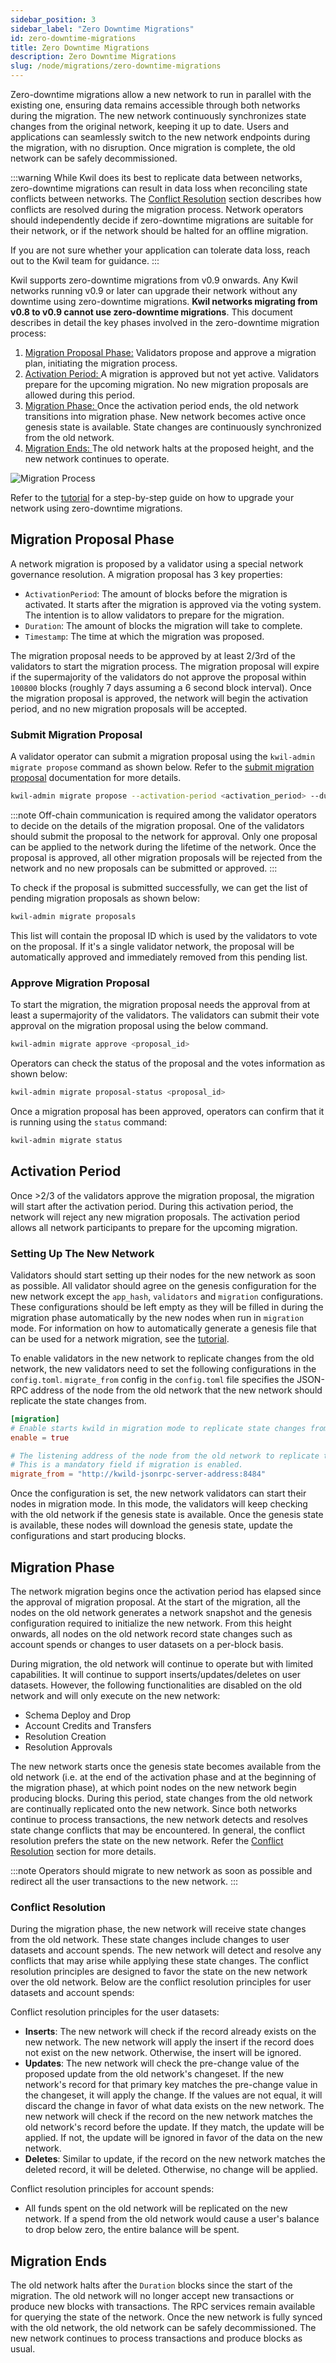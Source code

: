 ```yaml
---
sidebar_position: 3
sidebar_label: "Zero Downtime Migrations"
id: zero-downtime-migrations
title: Zero Downtime Migrations
description: Zero Downtime Migrations
slug: /node/migrations/zero-downtime-migrations
---
```


Zero-downtime migrations allow a new network to run in parallel with the existing one, ensuring data remains accessible through both networks during the migration.
The new network continuously synchronizes state changes from the original network, keeping it up to date. Users and applications can seamlessly switch to the new
network endpoints during the migration, with no disruption. Once migration is complete, the old network can be safely decommissioned.

:::warning
While Kwil does its best to replicate data between networks, zero-downtime migrations can result in data loss when reconciling state conflicts between networks.
The [Conflict Resolution](#conflict-resolution) section describes how conflicts are resolved during the migration process. Network operators should independently
decide if zero-downtime migrations are suitable for their network, or if the network should be halted for an offline migration.

If you are not sure whether your application can tolerate data loss, reach out to the Kwil team for guidance.
:::

Kwil supports zero-downtime migrations from v0.9 onwards. Any Kwil networks running v0.9 or later can upgrade their network without any downtime using zero-downtime
migrations. **Kwil networks migrating from v0.8 to v0.9 cannot use zero-downtime migrations**. This document describes in detail the key phases involved in the zero-downtime migration process:
1. [Migration Proposal Phase:](#migration-proposal-phase) Validators propose and approve a migration plan, initiating the migration process.
2. [Activation Period: ](#activation-period) A migration is approved but not yet active. Validators prepare for the upcoming migration. No new migration proposals are allowed during this period.
3. [Migration Phase: ](#migration-phase) Once the activation period ends, the old network transitions into migration phase. New network becomes active once genesis state is available. State changes are continuously synchronized from the old network.
5. [Migration Ends: ](#migration-ends) The old network halts at the proposed height, and the new network continues to operate.

![Migration Process](../../../../static/img/migration.jpg)

Refer to the [tutorial](/docs/node/migrations/zero-downtime-migrations/tutorial) for a step-by-step guide on how to upgrade your network using zero-downtime migrations.

## Migration Proposal Phase
A network migration is proposed by a validator using a special network governance resolution. A migration proposal has 3 key properties:

- `ActivationPeriod`: The amount of blocks before the migration is activated. It starts after the migration is approved via the voting system. The intention is to
allow validators to prepare for the migration.
- `Duration`: The amount of blocks the migration will take to complete.
- `Timestamp`: The time at which the migration was proposed.

The migration proposal needs to be approved by at least 2/3rd of the validators to start the migration process. The migration proposal will expire if the
supermajority of the validators do not approve the proposal within `100800` blocks (roughly 7 days assuming a 6 second block interval). Once the migration
proposal is approved, the network will begin the activation period, and no new migration proposals will be accepted.

### Submit Migration Proposal

A validator operator can submit a migration proposal using the `kwil-admin migrate propose` command as shown below. Refer to the [submit migration proposal](/docs/ref/kwil-admin/migrate/propose) documentation for more details.

```bash
kwil-admin migrate propose --activation-period <activation_period> --duration <migration_duration>
```

:::note
Off-chain communication is required among the validator operators to decide on the details of the migration proposal. One of the validators should submit the
proposal to the network for approval. Only one proposal can be applied to the network during the lifetime of the network. Once the proposal is approved,
all other migration proposals will be rejected from the network and no new proposals can be submitted or approved.
:::

To check if the proposal is submitted successfully, we can get the list of pending migration proposals as shown below:

```bash
kwil-admin migrate proposals
```
This list will contain the proposal ID which is used by the validators to vote on the proposal. If it's a single validator network, the proposal will be automatically
approved and immediately removed from this pending list.


### Approve Migration Proposal

To start the migration, the migration proposal needs the approval from at least a supermajority of the validators. The validators can submit their vote approval on the migration proposal using the below command.

```bash
kwil-admin migrate approve <proposal_id>
```

Operators can check the status of the proposal and the votes information as shown below:

```bash
kwil-admin migrate proposal-status <proposal_id>
```

Once a migration proposal has been approved, operators can confirm that it is running using the `status` command:

```bash
kwil-admin migrate status
```

## Activation Period

Once >2/3 of the validators approve the migration proposal, the migration will start after the activation period. During this activation period, the network will
reject any new migration proposals. The activation period allows all network participants to prepare for the upcoming migration.

### Setting Up The New Network

Validators should start setting up their nodes for the new network as soon as possible. All validator should agree on the genesis configuration for the new network except
the `app_hash`, `validators` and `migration` configurations. These configurations should be left empty as they will be filled in during the migration phase automatically
by the new nodes when run in `migration` mode. For information on how to automatically generate a genesis file that can be used for a network migration, see the
[tutorial](/docs/node/migrations/zero-downtime-migrations/tutorial#3-setting-up-the-new-nodes).

To enable validators in the new network to replicate changes from the old network, the new validators need to set the following configurations in the `config.toml`.
`migrate_from` config in the `config.toml` file specifies the JSON-RPC address of the node from the old network that the new network should replicate the state changes from.

```toml
[migration]
# Enable starts kwild in migration mode to replicate state changes from the old network.
enable = true

# The listening address of the node from the old network to replicate the state changes from.
# This is a mandatory field if migration is enabled.
migrate_from = "http://kwild-jsonrpc-server-address:8484"
```
Once the configuration is set, the new network validators can start their nodes in migration mode. In this mode, the validators will keep checking with the old network if
the genesis state is available. Once the genesis state is available, these nodes will download the genesis state, update the configurations and start producing blocks.


## Migration Phase
The network migration begins once the activation period has elapsed since the approval of migration proposal. At the start of the migration, all the nodes on the
old network generates a network snapshot and the genesis configuration required to initialize the new network. From this height onwards, all nodes on the old
network record state changes such as account spends or changes to user datasets on a per-block basis.

During migration, the old network will continue to operate but with limited capabilities. It will continue to support inserts/updates/deletes on user datasets.
However, the following functionalities are disabled on the old network and will only execute on the new network:
- Schema Deploy and Drop
- Account Credits and Transfers
- Resolution Creation
- Resolution Approvals

The new network starts once the genesis state becomes available from the old network (i.e. at the end of the activation phase and at the beginning of the migration
phase), at which point nodes on the new network begin producing blocks. During this period, state changes from the old network are continually replicated onto the
new network. Since both networks continue to process transactions, the new network detects and resolves state change conflicts that may be encountered. In general,
the conflict resolution prefers the state on the new network. Refer the [Conflict Resolution](#conflict-resolution) section for more details.

:::note
Operators should migrate to new network as soon as possible and redirect all the user transactions to the new network.
:::

### Conflict Resolution

During the migration phase, the new network will receive state changes from the old network. These state changes include changes to user datasets and account spends.
The new network will detect and resolve any conflicts that may arise while applying these state changes. The conflict resolution principles are designed to favor the
state on the new network over the old network. Below are the conflict resolution principles for user datasets and account spends:

Conflict resolution principles for the user datasets:

- **Inserts**: The new network will check if the record already exists on the new network. The new network will apply the insert if the record does not exist on
the new network. Otherwise, the insert will be ignored.
- **Updates**: The new network will check the pre-change value of the proposed update from the old network's changeset. If the new network's record for that primary
key matches the pre-change value in the changeset, it will apply the change. If the values are not equal, it will discard the change in favor of what data exists on
the new network. The new network will check if the record on the new network matches the old network's record before the update. If they match, the update will be
applied. If not, the update will be ignored in favor of the data on the new network.
- **Deletes**: Similar to update, if the record on the new network matches the deleted record, it will be deleted. Otherwise, no change will be applied.

Conflict resolution principles for account spends:

- All funds spent on the old network will be replicated on the new network. If a spend from the old network would cause a user's balance to drop below zero, the entire
balance will be spent.

## Migration Ends

The old network halts after the `Duration` blocks since the start of the migration. The old network will no longer accept new transactions or produce new blocks with
transactions. The RPC services remain available for querying the state of the network. Once the new network is fully synced with the old network, the old network can
be safely decommissioned. The new network continues to process transactions and produce blocks as usual.

